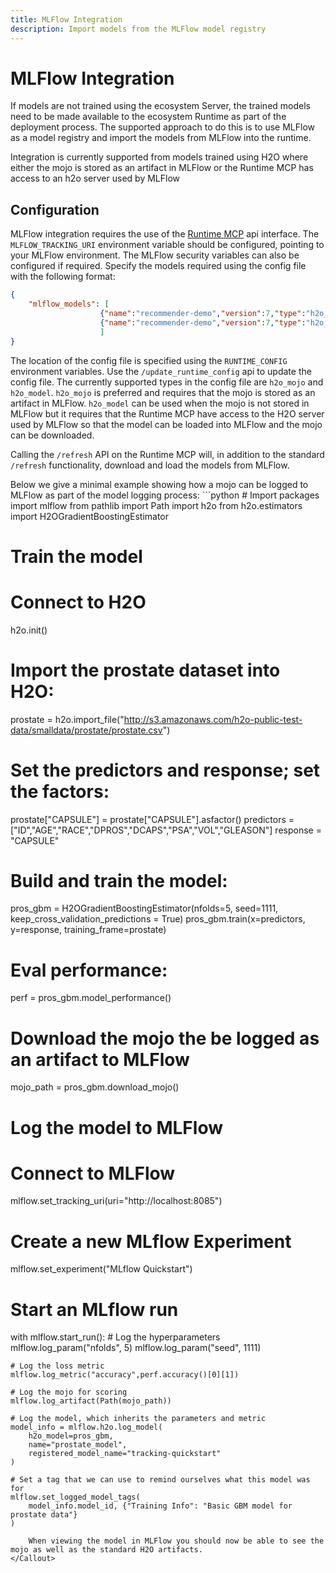 ```yaml
---
title: MLFlow Integration
description: Import models from the MLFlow model registry
---
```


# MLFlow Integration
If models are not trained using the ecosystem Server, the trained models need to be made available to the ecosystem Runtime as part of the deployment process. The supported approach to do this is to use MLFlow as a model registry and import the models from MLFlow into the runtime.

<Callout type="tip" title="Note">
    Integration is currently supported from models trained using H2O where either the mojo is stored as an artifact in MLFlow or the Runtime MCP has access to an h2o server used by MLFlow
</Callout>

## Configuration
MLFlow integration requires the use of the [Runtime MCP](/docs/runtime/mcp) api interface. The `MLFLOW_TRACKING_URI` environment variable should be configured, pointing to your MLFlow environment. The MLFlow security variables can also be configured if required. Specify the models required using the config file with the following format:
```json
{
    "mlflow_models": [
                    {"name":"recommender-demo","version":7,"type":"h2o_mojo","mojo_artifact_path":"mojo"},
                    {"name":"recommender-demo","version":7,"type":"h2o_model","h2o_url":"http://localhost:54321"}
                    ]
}
```
The location of the config file is specified using the `RUNTIME_CONFIG` environment variables. Use the `/update_runtime_config` api to update the config file. The currently supported types in the config file are `h2o_mojo` and `h2o_model`. `h2o_mojo` is preferred and requires that the mojo is stored as an artifact in MLFlow. `h2o_model` can be used when the mojo is not stored in MLFlow but it requires that the Runtime MCP have access to the H2O server used by MLFlow so that the model can be loaded into MLFlow and the mojo can be downloaded.

Calling the `/refresh` API on the Runtime MCP will, in addition to the standard `/refresh` functionality, download and load the models from MLFlow.

<Callout type="tip" title="Logging a mojo to MLFlow">
    Below we give a minimal example showing how a mojo can be logged to MLFlow as part of the model logging process:
```python
# Import packages
import mlflow
from pathlib import Path
import h2o
from h2o.estimators import H2OGradientBoostingEstimator

# Train the model

# Connect to H2O
h2o.init()

# Import the prostate dataset into H2O:
prostate = h2o.import_file("http://s3.amazonaws.com/h2o-public-test-data/smalldata/prostate/prostate.csv")

# Set the predictors and response; set the factors:
prostate["CAPSULE"] = prostate["CAPSULE"].asfactor()
predictors = ["ID","AGE","RACE","DPROS","DCAPS","PSA","VOL","GLEASON"]
response = "CAPSULE"

# Build and train the model:
pros_gbm = H2OGradientBoostingEstimator(nfolds=5,
                                        seed=1111,
                                        keep_cross_validation_predictions = True)
pros_gbm.train(x=predictors, y=response, training_frame=prostate)

# Eval performance:
perf = pros_gbm.model_performance()

# Download the mojo the be logged as an artifact to MLFlow
mojo_path = pros_gbm.download_mojo()

# Log the model to MLFlow

# Connect to MLFlow
mlflow.set_tracking_uri(uri="http://localhost:8085")

# Create a new MLflow Experiment
mlflow.set_experiment("MLflow Quickstart")

# Start an MLflow run
with mlflow.start_run():
    # Log the hyperparameters
    mlflow.log_param("nfolds", 5)
    mlflow.log_param("seed", 1111)

    # Log the loss metric
    mlflow.log_metric("accuracy",perf.accuracy()[0][1])

    # Log the mojo for scoring
    mlflow.log_artifact(Path(mojo_path))
    
    # Log the model, which inherits the parameters and metric
    model_info = mlflow.h2o.log_model(
        h2o_model=pros_gbm,
        name="prostate_model",
        registered_model_name="tracking-quickstart"
    )

    # Set a tag that we can use to remind ourselves what this model was for
    mlflow.set_logged_model_tags(
        model_info.model_id, {"Training Info": "Basic GBM model for prostate data"}
    )
```
    When viewing the model in MLFlow you should now be able to see the mojo as well as the standard H2O artifacts.
</Callout>
